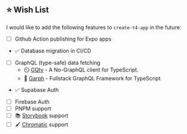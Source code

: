 ## ⭐ Wish List

I would like to add the following features to `create-t4-app` in the future:

- [ ] Github Action publishing for Expo apps
- ✅ Database migration in CI/CD
- [ ] GraphQL (type-safe) data fetching
  - ⏲️ [GQty](https://gqty.dev) - A No-GraphQL client for TypeScript.
  - 🔄 [Garph](https://garph.dev) - Fullstack GraphQL Framework for TypeScript
- ✅ Supabase Auth
- [ ] Firebase Auth
- [ ] PNPM support
- [ ] 📚 [Storybook](https://storybook.js.org) support
- [ ] 🖌️ [Chromatic](https://chromatic.com) support
